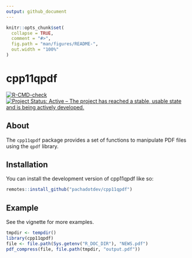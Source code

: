 ```yaml
---
output: github_document
---
```


<!-- README.md is generated from README.Rmd. Please edit that file -->

```r
knitr::opts_chunk$set(
  collapse = TRUE,
  comment = "#>",
  fig.path = "man/figures/README-",
  out.width = "100%"
)
```

# cpp11qpdf

<!-- badges: start -->
[![R-CMD-check](https://github.com/pachadotdev/cpp11qpdf/actions/workflows/R-CMD-check.yaml/badge.svg)](https://github.com/pachadotdev/cpp11qpdf/actions/workflows/R-CMD-check.yaml)
[![Project Status: Active – The project has reached a stable, usable state and is being actively developed.](https://www.repostatus.org/badges/latest/active.svg)](https://www.repostatus.org/#active)
<!-- badges: end -->

## About

The `cpp11qpdf` package provides a set of functions to manipulate PDF files using the `qpdf` library.

## Installation

You can install the development version of cpp11qpdf like so:

``` r
remotes::install_github("pachadotdev/cpp11qpdf")
```

## Example

See the vignette for more examples.

```r
tmpdir <- tempdir()
library(cpp11qpdf)
file <- file.path(Sys.getenv("R_DOC_DIR"), "NEWS.pdf")
pdf_compress(file, file.path(tmpdir, "output.pdf"))
```
